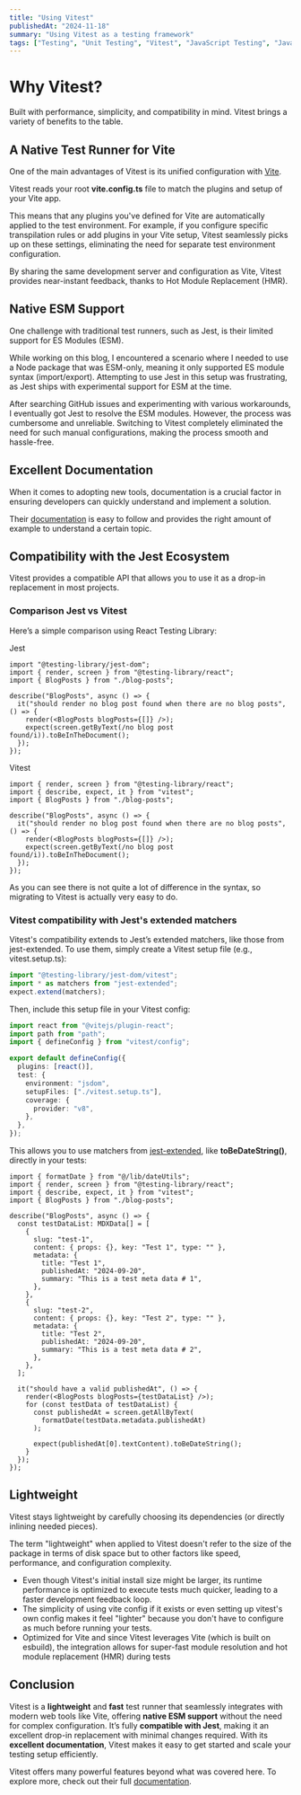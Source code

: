 ```yaml
---
title: "Using Vitest"
publishedAt: "2024-11-18"
summary: "Using Vitest as a testing framework"
tags: ["Testing", "Unit Testing", "Vitest", "JavaScript Testing", "JavaScript"]
---
```


# Why Vitest?

Built with performance, simplicity, and compatibility in mind. Vitest brings a variety of benefits to the table.

## A Native Test Runner for Vite

One of the main advantages of Vitest is its unified configuration with [Vite](https://vite.dev/).

Vitest reads your root **vite.config.ts** file to match the plugins and setup of your Vite app.

This means that any plugins you've defined for Vite are automatically applied to the test environment. For example, if you configure specific transpilation rules or add plugins in your Vite setup, Vitest seamlessly picks up on these settings, eliminating the need for separate test environment configuration.

By sharing the same development server and configuration as Vite, Vitest provides near-instant feedback, thanks to Hot Module Replacement (HMR).

## Native ESM Support

One challenge with traditional test runners, such as Jest, is their limited support for ES Modules (ESM).

While working on this blog, I encountered a scenario where I needed to use a Node package that was ESM-only, meaning it only supported ES module syntax (import/export). Attempting to use Jest in this setup was frustrating, as Jest ships with experimental support for ESM at the time.

After searching GitHub issues and experimenting with various workarounds, I eventually got Jest to resolve the ESM modules. However, the process was cumbersome and unreliable. Switching to Vitest completely eliminated the need for such manual configurations, making the process smooth and hassle-free.

## Excellent Documentation

When it comes to adopting new tools, documentation is a crucial factor in ensuring developers can quickly understand and implement a solution.

Their [documentation](https://vitest.dev/guide/) is easy to follow and provides the right amount of example to understand a certain topic.

## Compatibility with the Jest Ecosystem

Vitest provides a compatible API that allows you to use it as a drop-in replacement in most projects.

### Comparison Jest vs Vitest

Here’s a simple comparison using React Testing Library:

Jest

```tsx
import "@testing-library/jest-dom";
import { render, screen } from "@testing-library/react";
import { BlogPosts } from "./blog-posts";

describe("BlogPosts", async () => {
  it("should render no blog post found when there are no blog posts", () => {
    render(<BlogPosts blogPosts={[]} />);
    expect(screen.getByText(/no blog post found/i)).toBeInTheDocument();
  });
});
```

Vitest

```tsx
import { render, screen } from "@testing-library/react";
import { describe, expect, it } from "vitest";
import { BlogPosts } from "./blog-posts";

describe("BlogPosts", async () => {
  it("should render no blog post found when there are no blog posts", () => {
    render(<BlogPosts blogPosts={[]} />);
    expect(screen.getByText(/no blog post found/i)).toBeInTheDocument();
  });
});
```

As you can see there is not quite a lot of difference in the syntax, so migrating to Vitest is actually very easy to do.

### Vitest compatibility with Jest's extended matchers

Vitest's compatibility extends to Jest’s extended matchers, like those from jest-extended. To use them, simply create a Vitest setup file (e.g., vitest.setup.ts):

```ts
import "@testing-library/jest-dom/vitest";
import * as matchers from "jest-extended";
expect.extend(matchers);
```

Then, include this setup file in your Vitest config:

```ts
import react from "@vitejs/plugin-react";
import path from "path";
import { defineConfig } from "vitest/config";

export default defineConfig({
  plugins: [react()],
  test: {
    environment: "jsdom",
    setupFiles: ["./vitest.setup.ts"],
    coverage: {
      provider: "v8",
    },
  },
});
```

This allows you to use matchers from [jest-extended](https://www.npmjs.com/package/jest-extended), like **toBeDateString()**, directly in your tests:

```tsx
import { formatDate } from "@/lib/dateUtils";
import { render, screen } from "@testing-library/react";
import { describe, expect, it } from "vitest";
import { BlogPosts } from "./blog-posts";

describe("BlogPosts", async () => {
  const testDataList: MDXData[] = [
    {
      slug: "test-1",
      content: { props: {}, key: "Test 1", type: "" },
      metadata: {
        title: "Test 1",
        publishedAt: "2024-09-20",
        summary: "This is a test meta data # 1",
      },
    },
    {
      slug: "test-2",
      content: { props: {}, key: "Test 2", type: "" },
      metadata: {
        title: "Test 2",
        publishedAt: "2024-09-20",
        summary: "This is a test meta data # 2",
      },
    },
  ];

  it("should have a valid publishedAt", () => {
    render(<BlogPosts blogPosts={testDataList} />);
    for (const testData of testDataList) {
      const publishedAt = screen.getAllByText(
        formatDate(testData.metadata.publishedAt)
      );

      expect(publishedAt[0].textContent).toBeDateString();
    }
  });
});
```

## Lightweight

Vitest stays lightweight by carefully choosing its dependencies (or directly inlining needed pieces).

The term "lightweight" when applied to Vitest doesn't refer to the size of the package in terms of disk space but to other factors like speed, performance, and configuration complexity.

- Even though Vitest's initial install size might be larger, its runtime performance is optimized to execute tests much quicker, leading to a faster development feedback loop.
- The simplicity of using vite config if it exists or even setting up vitest's own config makes it feel "lighter" because you don't have to configure as much before running your tests.
- Optimized for Vite and since Vitest leverages Vite (which is built on esbuild), the integration allows for super-fast module resolution and hot module replacement (HMR) during tests

## Conclusion

Vitest is a **lightweight** and **fast** test runner that seamlessly integrates with modern web tools like Vite, offering **native ESM support** without the need for complex configuration. It’s fully **compatible with Jest**, making it an excellent drop-in replacement with minimal changes required. With its **excellent documentation**, Vitest makes it easy to get started and scale your testing setup efficiently.

Vitest offers many powerful features beyond what was covered here. To explore more, check out their full [documentation](https://vitest.dev/guide/features.html).

